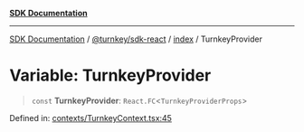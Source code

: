 [**SDK Documentation**](../../../../README.mdx)

***

[SDK Documentation](../../../../packages.mdx) / [@turnkey/sdk-react](../../README.mdx) / [index](../README.mdx) / TurnkeyProvider

# Variable: TurnkeyProvider

> `const` **TurnkeyProvider**: `React.FC`\<`TurnkeyProviderProps`\>

Defined in: [contexts/TurnkeyContext.tsx:45](https://github.com/tkhq/sdk/blob/3a88af7d1d927c6022706911d6af0f92f1440e00/packages/sdk-react/src/contexts/TurnkeyContext.tsx#L45)
